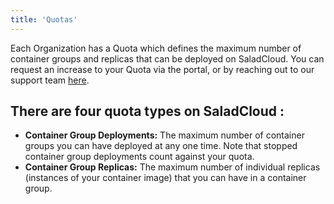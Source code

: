 ```yaml
---
title: 'Quotas'
---
```


Each Organization has a Quota which defines the maximum number of container groups and replicas that can be deployed on
SaladCloud. You can request an increase to your Quota via the portal, or by reaching out to our support team
[here](mailto:cloud@salad.com).

## There are four quota types on SaladCloud :

- **Container Group Deployments:** The maximum number of container groups you can have deployed at any one time. Note
  that stopped container group deployments count against your quota.
- **Container Group Replicas:** The maximum number of individual replicas (instances of your container image) that you
  can have in a container group.
